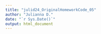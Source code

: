 ```yaml
---
title: "julid24_OriginalHomeworkCode_05"
author: "Julianna D."
date: "`r Sys.Date()`"
output: html_document
---
```

